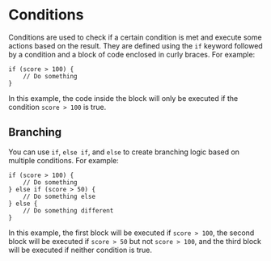 # Conditions

Conditions are used to check if a certain condition is met and execute some actions based on the result. They are defined using the `if` keyword followed by a condition and a block of code enclosed in curly braces. For example:

```hsf
if (score > 100) {
    // Do something
}
```

In this example, the code inside the block will only be executed if the condition `score > 100` is true.

## Branching

You can use `if`, `else if`, and `else` to create branching logic based on multiple conditions. For example:

```hsf
if (score > 100) {
    // Do something
} else if (score > 50) {
    // Do something else
} else {
    // Do something different
}
```

In this example, the first block will be executed if `score > 100`, the second block will be executed if `score > 50` but not `score > 100`, and the third block will be executed if neither condition is true.
